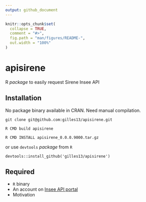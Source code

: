 ```yaml
---
output: github_document
---
```


<!-- README.md is generated from README.Rmd. Please edit that file -->

```r
knitr::opts_chunk$set(
  collapse = TRUE,
  comment = "#>",
  fig.path = "man/figures/README-",
  out.width = "100%"
)
```

# apisirene

R *package* to easily request Sirene Insee API

## Installation

No package binary available in CRAN. Need manual compilation.

```
git clone git@github.com:gilles13/apisirene.git

R CMD build apisirene

R CMD INSTALL apisirene_0.0.0.9000.tar.gz
```

or use `devtools` *package* from `R`

```
devtools::install_github('gilles13/apisirene')
```

## Required

+ `R` binary
+ An account on [Insee API portal](https://portail-api.insee.fr/catalog/all)
+ Motivation

